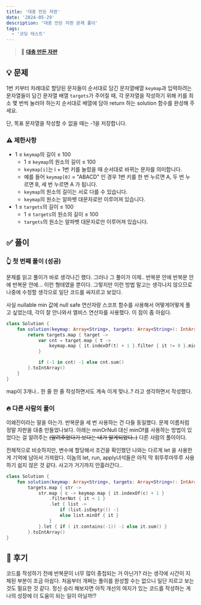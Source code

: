 ```yaml
---
title: '대충 만든 자판'
date: '2024-05-29'
description: '대충 만든 자판 문제 풀이'
tags:
  - '코딩 테스트'
---
```


> 📍 [**대충 만든 자판**](https://school.programmers.co.kr/learn/courses/30/lessons/160586)

## 💡 문제

1번 키부터 차례대로 할당된 문자들이 순서대로 담긴 문자열배열 `keymap`과 입력하려는 문자열들이 담긴 문자열 배열 `targets`가 주어질 때, 각 문자열을 작성하기 위해 키를 최소 몇 번씩 눌러야 하는지 순서대로 배열에 담아 return 하는 solution 함수를 완성해 주세요.

단, 목표 문자열을 작성할 수 없을 때는 -1을 저장합니다.

### ⚠️ 제한사항

- 1 ≤ `keymap`의 길이 ≤ 100
  - 1 ≤ `keymap`의 원소의 길이 ≤ 100
  - `keymap[i]`는 i + 1번 키를 눌렀을 때 순서대로 바뀌는 문자를 의미합니다.
  - 예를 들어 `keymap[0]` = "ABACD" 인 경우 1번 키를 한 번 누르면 A, 두 번 누르면 B, 세 번 누르면 A 가 됩니다.
  - `keymap`의 원소의 길이는 서로 다를 수 있습니다.
  - `keymap`의 원소는 알파벳 대문자로만 이루어져 있습니다.
- 1 ≤ `targets`의 길이 ≤ 100
  - 1 ≤ `targets`의 원소의 길이 ≤ 100
  - `targets`의 원소는 알파벳 대문자로만 이루어져 있습니다.

## ✅ 풀이

### 👆 첫 번째 풀이 (성공)

문제를 읽고 풀이가 바로 생각나긴 했다. 그러나 그 풀이가 이제.. 반복문 안에 반복문 안에 반복문 안에... 이런 형태였을 뿐이다. 그렇지만 이런 방법 말고는 생각나지 않으므로 나중에 수정할 생각으로 일단 코드를 싸지르고 보았다.

사실 nullable min 값에 null safe 연산자랑 스코프 함수를 사용해서 어떻게어떻게 풀고 싶었는데, 각이 잘 안나와서 엘비스 연산자를 사용했다. 이 점이 좀 아쉽다. 

```kotlin
class Solution {
    fun solution(keymap: Array<String>, targets: Array<String>): IntArray {
        return targets.map { target ->
            var cnt = target.map { t ->
                keymap.map { it.indexOf(t) + 1 }.filter { it != 0 }.minOrNull() ?: -1
            }

            if (-1 in cnt) -1 else cnt.sum()
        }.toIntArray()
    }
}
```

map이 3개나.. 한 줄 한 줄 작성하면서도 계속 이게 맞나..? 라고 생각하면서 작성했다.

### 🔥 다른 사람의 풀이

이왜진이라는 말을 아는가. 반복문을 세 번 사용하는 건 다들 동일했다. 문제 이름처럼 정말 자판을 대충 만들었나보다. 아래는 minOrNull 대신 minOf를 사용하는 방법이 있었다는 걸 알려주는 ~~(알려주었다기 보다는 내가 알게되었다..)~~ 다른 사람의 풀이이다. 

전체적으로 비슷하지만, 변수에 할당해서 조건을 확인했던 나와는 다르게 let 을 사용한 게 기억에 남아서 가져왔다. 이놈의 let, run, apply녀석들은 아직 막 휘뚜루마뚜루 사용하기 쉽지 않은 것 같다. 사고가 거기까지 안흘러간다..

```kotlin
class Solution {
    fun solution(keymap: Array<String>, targets: Array<String>): IntArray =
        targets.map { str ->
            str.map { c -> keymap.map { it.indexOf(c) + 1 }
                .filterNot { it < 1 }
                .let { list ->
                    if (list.isEmpty()) -1
                    else list.minOf { it }
                }
            }.let { if ( it.contains(-1)) -1 else it.sum() }
        }.toIntArray()
}
```

## 💭 후기

코드를 작성하기 전에 반복문이 너무 많이 중첩되는 거 아닌가? 라는 생각에 시간이 지체된 부분이 조금 아쉽다. 처음부터 개쩌는 풀이를 완성할 수는 없으니 일단 지르고 보는 것도 필요한 것 같다. 정신 승리 해보자면 아직 개선의 여지가 있는 코드를 작성하는 게 나의 성장에 더 도움이 되는 일이 아닐까!? 
